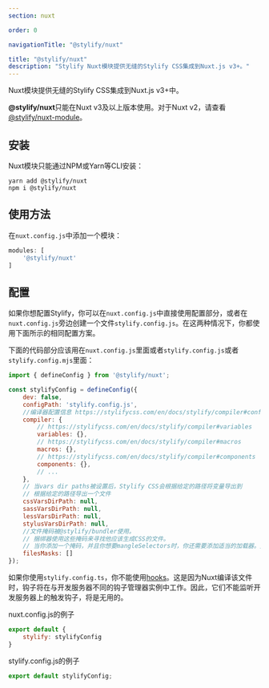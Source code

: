 ```yaml
---
section: nuxt

order: 0

navigationTitle: "@stylify/nuxt"

title: "@stylify/nuxt"
description: "Stylify Nuxt模块提供无缝的Stylify CSS集成到Nuxt.js v3+。"
---
```


Nuxt模块提供无缝的Stylify CSS集成到Nuxt.js v3+中。

<StackBlitzLink link="stylify-nuxt3" />

<Note><strong>@stylify/nuxt</strong>只能在Nuxt v3及以上版本使用。对于Nuxt v2，请查看[@stylify/nuxt-module](/zh/docs/nuxt-module)。</Note>

## 安装

Nuxt模块只能通过NPM或Yarn等CLI安装：

```
yarn add @stylify/nuxt
npm i @stylify/nuxt
```

## 使用方法

在`nuxt.config.js`中添加一个模块：

```javascript
modules: [
	'@stylify/nuxt'
]
```

## 配置

如果你想配置Stylify，你可以在`nuxt.config.js`中直接使用配置部分，或者在`nuxt.config.js`旁边创建一个文件`stylify.config.js`。在这两种情况下，你都使用下面所示的相同配置方案。

下面的代码部分应该用在`nuxt.config.js`里面或者`stylify.config.js`或者`stylify.config.mjs`里面：

```javascript
import { defineConfig } from '@stylify/nuxt';

const stylifyConfig = defineConfig({
	dev: false,
	configPath: 'stylify.config.js',
	//编译器配置信息 https://stylifycss.com/en/docs/stylify/compiler#configuration
	compiler: {
		// https://stylifycss.com/en/docs/stylify/compiler#variables
		variables: {},
		// https://stylifycss.com/en/docs/stylify/compiler#macros
		macros: {},
		// https://stylifycss.com/en/docs/stylify/compiler#components
		components: {},
		// ...
	},
	// 当vars dir paths被设置后，Stylify CSS会根据给定的路径将变量导出到
	// 根据给定的路径导出一个文件
	cssVarsDirPath: null,
	sassVarsDirPath: null,
	lessVarsDirPath: null,
	stylusVarsDirPath: null,
	//文件掩码被@stylify/bundler使用。
	// 捆绑器使用这些掩码来寻找他应该生成CSS的文件。
	// 当你添加一个掩码，并且你想要mangleSelectors时，你还需要添加适当的加载器。见下文
	filesMasks: []
});
```

<Note>如果你使用`stylify.config.ts`，你不能使用[hooks](/zh/docs/stylify/compiler#hooks)。这是因为Nuxt编译该文件时，钩子将在与开发服务器不同的钩子管理器实例中工作。因此，它们不能监听开发服务器上的触发钩子，将是无用的。</Note>

nuxt.config.js的例子
```javascript
export default {
	stylify: stylifyConfig
}
```

stylify.config.js的例子

```javascript
export default stylifyConfig;
```
